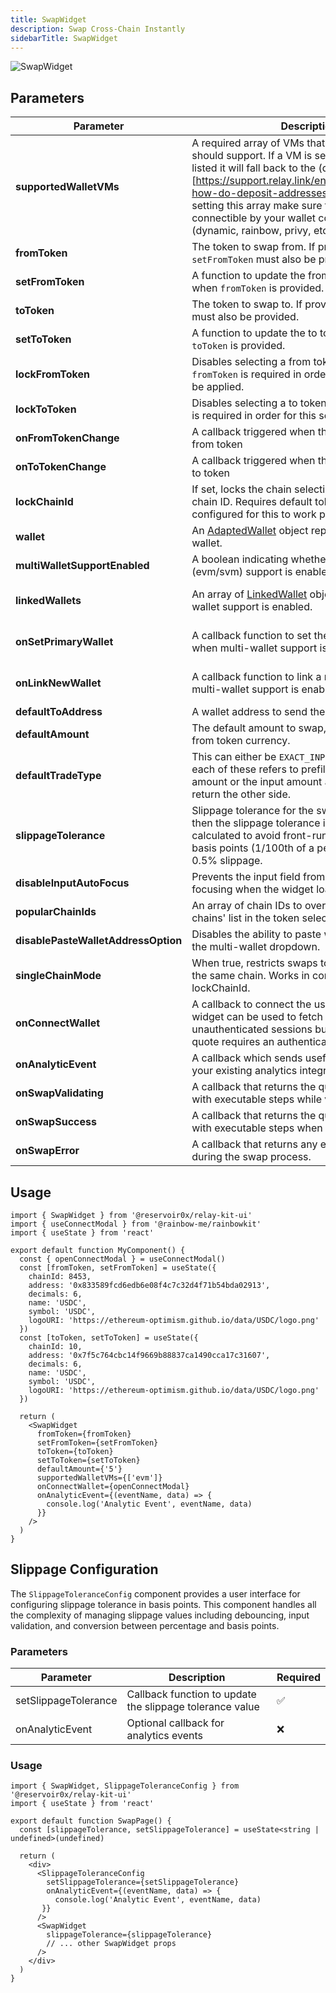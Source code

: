 ```yaml
---
title: SwapWidget
description: Swap Cross-Chain Instantly
sidebarTitle: SwapWidget
---
```


![SwapWidget](/images/swap-widget.png)

## Parameters

| Parameter    | Description                                                                                                                                    | Required |
|--------------|------------------------------------------------------------------------------------------------------------------------------------------------|----------|
| **supportedWalletVMs**       | A required array of VMs that the swap widget should support. If a VM is selected that's not listed it will fall back to the (deposit address)[https://support.relay.link/en/articles/10269920-how-do-deposit-addresses-work] ux. When setting this array make sure that the VMs are connectible by your wallet connection provider (dynamic, rainbow, privy, etc). | ✅       |
| **fromToken** | The token to swap from. If provided, `setFromToken` must also be provided. | ❌ |
| **setFromToken** | A function to update the from token. Required when `fromToken` is provided. | ❌ (✅ if fromToken is provided) |
| **toToken** | The token to swap to. If provided, `setToToken` must also be provided. | ❌ |
| **setToToken** | A function to update the to token. Required when `toToken` is provided. | ❌ (✅ if toToken is provided) |
| **lockFromToken** | Disables selecting a from token in the ui. A `fromToken` is required in order for this setting to be applied. | ❌       |
| **lockToToken** | Disables selecting a to token in the ui. A `toToken` is required in order for this setting to be applied. | ❌       |
| **onFromTokenChange** | A callback triggered when the user changes the from token | ❌ |
| **onToTokenChange** | A callback triggered when the user changes the to token | ❌ |
| **lockChainId** | If set, locks the chain selection to the specified chain ID. Requires default tokens to be configured for this to work properly. | ❌ |
| **wallet** | An [AdaptedWallet](https://github.com/reservoirprotocol/relay-kit/blob/main/packages/sdk/src/types/AdaptedWallet.ts#L13) object representing the user's wallet. | ❌ |
| **multiWalletSupportEnabled** | A boolean indicating whether multi-wallet (evm/svm) support is enabled. | ❌ |
| **linkedWallets** | An array of [LinkedWallet](https://github.com/reservoirprotocol/relay-kit/blob/main/packages/ui/src/types/index.ts#L14) objects when multi-wallet support is enabled. | ❌ (✅ if multiWalletSupportEnabled is true) |
| **onSetPrimaryWallet** | A callback function to set the primary wallet when multi-wallet support is enabled. | ❌ (✅ if multiWalletSupportEnabled is true) |
| **onLinkNewWallet** | A callback function to link a new wallet when multi-wallet support is enabled. | ❌ (✅ if multiWalletSupportEnabled is true) |
| **defaultToAddress** | A wallet address to send the proceeds to. | ❌       |
| **defaultAmount** | The default amount to swap, the amount is in the from token currency.  | ❌       |
| **defaultTradeType** | This can either  be `EXACT_INPUT` or `EXACT_OUTPUT`, each of these refers to prefilling the output amount or the input amount and having the quote return the other side. | ❌       |
| **slippageTolerance** | Slippage tolerance for the swap, if not specified then the slippage tolerance is automatically calculated to avoid front-running. This value is in basis points (1/100th of a percent), e.g. 50 for 0.5% slippage. | ❌       |
| **disableInputAutoFocus** | Prevents the input field from automatically focusing when the widget loads. | ❌ |
| **popularChainIds** | An array of chain IDs to override the 'Popular chains' list in the token selector. | ❌ |
| **disablePasteWalletAddressOption** | Disables the ability to paste wallet addresses in the multi-wallet dropdown. | ❌ |
| **singleChainMode** | When true, restricts swaps to occur only within the same chain. Works in conjunction with lockChainId. | ❌ |
| **onConnectWallet** | A callback to connect the user's wallet. The widget can be used to fetch quotes for unauthenticated sessions but executing the quote requires an authenticated session. | ✅       |
| **onAnalyticEvent** | A callback which sends useful [events](https://github.com/reservoirprotocol/relay-kit/blob/main/packages/ui/src/constants/events.ts) to pipe into your existing analytics integration. | ❌       |
| **onSwapValidating** | A callback that returns the quote object along with executable steps while validating the swap | ❌       |
| **onSwapSuccess** | A callback that returns the quote object along with executable steps when the swap is complete | ❌       |
| **onSwapError** | A callback that returns any errors that occur during the swap process. | ❌ |

## Usage

```tsx
import { SwapWidget } from '@reservoir0x/relay-kit-ui'
import { useConnectModal } from '@rainbow-me/rainbowkit'
import { useState } from 'react'

export default function MyComponent() {
  const { openConnectModal } = useConnectModal()
  const [fromToken, setFromToken] = useState({
    chainId: 8453,
    address: '0x833589fcd6edb6e08f4c7c32d4f71b54bda02913',
    decimals: 6,
    name: 'USDC',
    symbol: 'USDC',
    logoURI: 'https://ethereum-optimism.github.io/data/USDC/logo.png'
  })
  const [toToken, setToToken] = useState({
    chainId: 10,
    address: '0x7f5c764cbc14f9669b88837ca1490cca17c31607',
    decimals: 6,
    name: 'USDC',
    symbol: 'USDC',
    logoURI: 'https://ethereum-optimism.github.io/data/USDC/logo.png'
  })

  return (
    <SwapWidget
      fromToken={fromToken}
      setFromToken={setFromToken}
      toToken={toToken}
      setToToken={setToToken}
      defaultAmount={'5'}
      supportedWalletVMs={['evm']}
      onConnectWallet={openConnectModal}
      onAnalyticEvent={(eventName, data) => {
        console.log('Analytic Event', eventName, data)
      }}
    />
  )
}

```

## Slippage Configuration

The `SlippageToleranceConfig` component provides a user interface for configuring slippage tolerance in basis points. This component handles all the complexity of managing slippage values including debouncing, input validation, and conversion between percentage and basis points.

### Parameters

| Parameter | Description | Required |
|-------------|--------------------------------------------------------------------------------------------|----------|
| setSlippageTolerance | Callback function to update the slippage tolerance value | ✅ |
| onAnalyticEvent | Optional callback for analytics events | ❌ |


### Usage
```tsx
import { SwapWidget, SlippageToleranceConfig } from '@reservoir0x/relay-kit-ui'
import { useState } from 'react'

export default function SwapPage() {
  const [slippageTolerance, setSlippageTolerance] = useState<string | undefined>(undefined)

  return (
    <div>
      <SlippageToleranceConfig
        setSlippageTolerance={setSlippageTolerance}
        onAnalyticEvent={(eventName, data) => {
          console.log('Analytic Event', eventName, data)
       }}
      />
      <SwapWidget
        slippageTolerance={slippageTolerance}
        // ... other SwapWidget props
      />
    </div>
  )
}
```